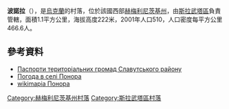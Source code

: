 {{coord|50|26|57|N|26|50|27|E|scale:100000|display=title}}

'''波諾拉'''（{{lang-uk|Понора}}），是[[烏克蘭|烏克蘭]]的村落，位於該國西部[[赫梅利尼茨基州|赫梅利尼茨基州]]，由[[斯拉武塔區|斯拉武塔區]]負責管轄，面積1.1平方公里，海拔高度222米，2001年人口510，人口密度每平方公里466.6人。

==參考資料==
* [https://web.archive.org/web/20160726140744/http://oblrada.km.ua/district/show/18 Паспорти територіальних громад Славутського району]
* [http://weather.in.ua/ua/hmel'nickaja/21252 Погода в селі Понора] {{Wayback|url=http://weather.in.ua/ua/hmel%27nickaja/21252 |date=20160305080029 }}
* [http://wikimapia.org/#lang=uk&lat=50.447202&lon=26.843333&z=14&m=b wikimapia Понора] {{WebCite|url=https://www.webcitation.org/61CZ2O6Sc?url=http://wikimapia.org/#lang=uk&lat=50.447202&lon=26.843333&z=14&m=b |date=20110825123910 |dateformat=iso }}

{{DEFAULTSORT:Понора}}
[[Category:赫梅利尼茨基州村落|Category:赫梅利尼茨基州村落]]
[[Category:斯拉武塔區村落|Category:斯拉武塔區村落]]


{{Khmelnytskyi-geo-stub}}